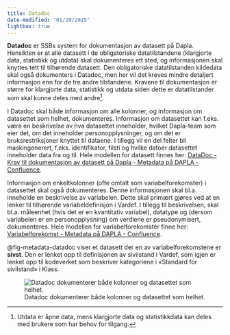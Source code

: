 ```yaml
---
title: Datadoc
date-modified: "01/20/2025"
lightbox: true
---
```

**Datadoc** er SSBs system for dokumentasjon av datasett på Dapla. Hensikten er at alle datasett i de obligatoriske datatilstandene (klargjorte data, statistikk og utdata) skal dokumenteres ett sted, og informasjonen skal knyttes tett til tilhørende datasett. Den obligatoriske datatilstanden kildedata skal også dokumenters i Datadoc, men her vil det kreves mindre detaljert informasjon enn for de tre andre tilstandene. Kravene til dokumentasjon er større for klargjorte data, statistikk og utdata siden dette er datatilstander som skal kunne deles med andre^[Utdata er åpne data, mens klargjorte data og statistikkdata kan deles med brukere som har behov for tilgang.].

I Datadoc skal både informasjon om alle kolonner, og informasjon om datasettet som helhet, dokumenteres. 
Informasjon om datasettet kan f.eks. være en beskrivelse av hva datasettet inneholder, hvilket Dapla-team som eier det, om det inneholder personopplysninger, og om det er bruksrestriksjoner knyttet til dataene. I tillegg vil en del felter bli maskingenerert, f.eks. identifikator, filsti og hvilke datoer datasettet inneholder data fra og til. Hele modellen for datasett finnes her: [DataDoc - Krav til dokumentasjon av datasett på Dapla - Metadata på DAPLA - Confluence](https://statistics-norway.atlassian.net/wiki/spaces/MPD/pages/3039133732/DataDoc+-+Krav+til+dokumentasjon+av+datasett+p+Dapla).

Informasjon om enkeltkolonner (ofte omtalt som variabelforekomster) i datasettet skal også dokumenteres. Denne informasjonen skal bl.a. inneholde en beskrivelse av variabelen. Dette skal primært gjøres ved at en lenker til tilhørende variabeldefinisjon i Vardef.  I tillegg til beskrivelsen, skal bl.a. måleenhet (hvis det er en kvantitativ variabel), datatype og (dersom variabelen er en personopplysning) om verdiene er pseudonymisert, dokumenteres. Hele modellen for variabelforekomster finne her: [Variabelforekomst - Metadata på DAPLA - Confluence](https://statistics-norway.atlassian.net/wiki/spaces/MPD/pages/3042869256/Variabelforekomst).    

@fig-metadata-datadoc  viser et datasett der en av variabelforekomstene er **sivst**. Den er lenket opp til definisjonen av sivilstand i Vardef, som igjen er lenket opp til kodeverket som beskriver kategoriene i «Standard for sivilstand» i Klass.

![Datadoc dokumenterer både kolonner og datasettet som helhet.](../images/metadata-datadoc.png){fig-alt="Figur som viser at Datadoc-systemet dokumenterer både kolonner og datasett." #fig-metadata-datadoc}